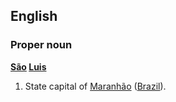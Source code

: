 ==English==

===Proper noun===
'''[[São]] [[Luis]]'''

# State capital of [[Maranhão]] ([[Brazil]]).